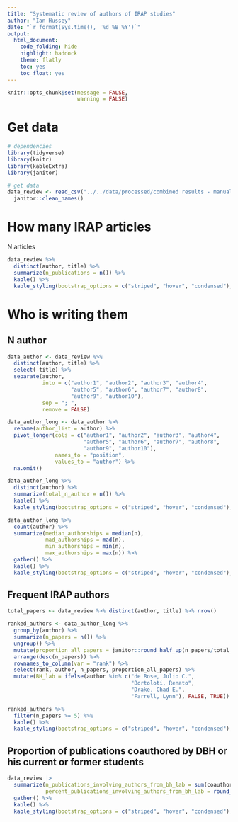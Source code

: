 ```yaml
---
title: "Systematic review of authors of IRAP studies"
author: "Ian Hussey"
date: "`r format(Sys.time(), '%d %B %Y')`"
output:
  html_document:
    code_folding: hide
    highlight: haddock
    theme: flatly
    toc: yes
    toc_float: yes
---
```


```r
knitr::opts_chunk$set(message = FALSE,
                      warning = FALSE)
```

# Get data

```r

# dependencies
library(tidyverse)
library(knitr)
library(kableExtra)
library(janitor)

# get data
data_review <- read_csv("../../data/processed/combined results - manually tidied - authorship annotation.csv") %>%
  janitor::clean_names()

```

# How many IRAP articles

N articles

```r

data_review %>%
  distinct(author, title) %>%
  summarize(n_publications = n()) %>%
  kable() %>%
  kable_styling(bootstrap_options = c("striped", "hover", "condensed"), full_width = FALSE)

```

# Who is writing them

## N author

```r

data_author <- data_review %>%
  distinct(author, title) %>%
  select(-title) %>%
  separate(author, 
           into = c("author1", "author2", "author3", "author4", 
                    "author5", "author6", "author7", "author8", 
                    "author9", "author10"), 
           sep = "; ", 
           remove = FALSE) 

data_author_long <- data_author %>%
  rename(author_list = author) %>%
  pivot_longer(cols = c("author1", "author2", "author3", "author4", 
                        "author5", "author6", "author7", "author8", 
                        "author9", "author10"),
               names_to = "position", 
               values_to = "author") %>%
  na.omit()

data_author_long %>%
  distinct(author) %>%
  summarize(total_n_author = n()) %>%
  kable() %>%
  kable_styling(bootstrap_options = c("striped", "hover", "condensed"), full_width = FALSE)

data_author_long %>%
  count(author) %>%
  summarize(median_authorships = median(n),
            mad_authorships = mad(n),
            min_authorships = min(n),
            max_authorships = max(n)) %>%
  gather() %>%
  kable() %>%
  kable_styling(bootstrap_options = c("striped", "hover", "condensed"), full_width = FALSE)

```

## Frequent IRAP authors

```r

total_papers <- data_review %>% distinct(author, title) %>% nrow()

ranked_authors <- data_author_long %>%
  group_by(author) %>%
  summarize(n_papers = n()) %>%
  ungroup() %>%
  mutate(proportion_all_papers = janitor::round_half_up(n_papers/total_papers, 2)) %>%
  arrange(desc(n_papers)) %>%
  rownames_to_column(var = "rank") %>%
  select(rank, author, n_papers, proportion_all_papers) %>%
  mutate(BH_lab = ifelse(author %in% c("de Rose, Julio C.",
                                       "Bortoloti, Renato",
                                       "Drake, Chad E.",
                                       "Farrell, Lynn"), FALSE, TRUE))

ranked_authors %>%
  filter(n_papers >= 5) %>%
  kable() %>%
  kable_styling(bootstrap_options = c("striped", "hover", "condensed"), full_width = FALSE)

```

## Proportion of publications coauthored by DBH or his current or former students

```r

data_review |>
  summarize(n_publications_involving_authors_from_bh_lab = sum(coauthored_by_bh_or_students),
            percent_publications_involving_authors_from_bh_lab = round_half_up(mean(coauthored_by_bh_or_students), 2)*100) %>%
  gather() %>%
  kable() %>%
  kable_styling(bootstrap_options = c("striped", "hover", "condensed"), full_width = FALSE)

```



